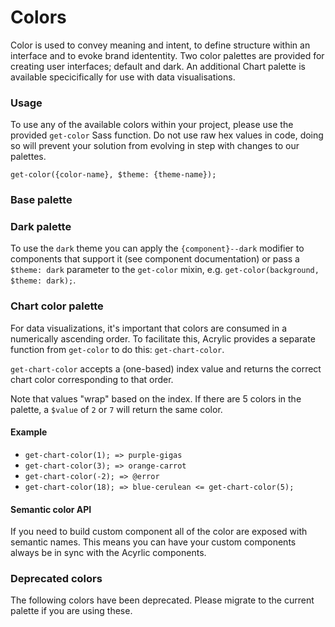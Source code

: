 
# Colors

Color is used to convey meaning and intent, to define structure within an interface and to evoke brand idententity.
Two color palettes are provided for creating user interfaces; default and dark.
An additional Chart palette is available specicifically for use with data visualisations.

### Usage

To use any of the available colors within your project, please use the provided `get-color` Sass function. Do not use raw hex values in code, doing so will prevent your solution from evolving in step with changes to our palettes.

`get-color({color-name}, $theme: {theme-name});`

### Base palette

<Story id="foundations-colors--palette-base" />

### Dark palette

To use the `dark` theme you can apply the `{component}--dark` modifier to components that support it (see component documentation) or pass a `$theme: dark` parameter to the `get-color` mixin, e.g. `get-color(background, $theme: dark);`.

<Story id="foundations-colors--palette-dark" />

### Chart color palette

For data visualizations, it's important that colors are consumed in a numerically ascending order. To facilitate this, Acrylic provides a separate function from `get-color` to do this: `get-chart-color`.

`get-chart-color` accepts a (one-based) index value and returns the correct chart color corresponding to that order.

Note that values "wrap" based on the index. If there are 5 colors in the palette, a `$value` of `2` or `7` will return the same color.

<Story id="foundations-colors--chart-palette" height="240px" />

#### Example

- `get-chart-color(1); => purple-gigas`
- `get-chart-color(3); => orange-carrot`
- `get-chart-color(-2); => @error`
- `get-chart-color(18); => blue-cerulean <= get-chart-color(5);`

#### Semantic color API

If you need to build custom component all of the color are exposed with semantic names. This means you can have your custom components always be in sync with the Acyrlic components.

<Story id="foundations-colors--semantic-colors" />
<Story id="foundations-colors--semantic-colors-dark" />

### Deprecated colors

The following colors have been deprecated. Please migrate to the current palette if you are using these.

<Story id="foundations-colors--deprecated-api" />
